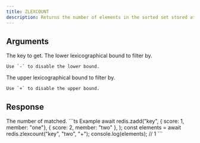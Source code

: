 ```yaml
---
title: ZLEXCOUNT
description: Returns the number of elements in the sorted set stored at key filtered by lex.
---
```



## Arguments

<ParamField body="key" type="string" required>
  The key to get.
</ParamField>

<ParamField body="min" type="string" required>
    The lower lexicographical bound to filter by.

    Use `-` to disable the lower bound.
</ParamField>


<ParamField body="max" type="string" required>
    The upper lexicographical bound to filter by.

    Use `+` to disable the upper bound.
</ParamField>

## Response

<ResponseField type="integer" required>
    The number of matched.
</ResponseField>



<RequestExample>
```ts Example
await redis.zadd("key", 
    { score: 1, member: "one"}, 
    { score: 2, member: "two" },
);
const elements = await redis.zlexcount("key", "two", "+");
console.log(elements); // 1
```
</RequestExample>
